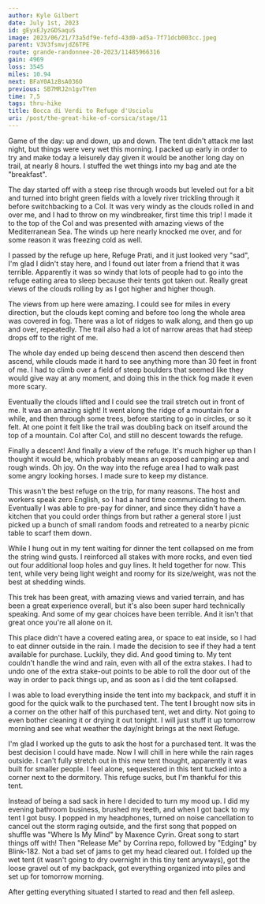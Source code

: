 ```yaml
---
author: Kyle Gilbert
date: July 1st, 2023
id: gEyxEJyzGDSaquS
image: 2023/06/21/73a5df9e-fefd-43d0-ad5a-7f71dcb003cc.jpeg
parent: V3V3fsmvjdZ6TPE
route: grande-randonnee-20-2023/11485966316
gain: 4969
loss: 3545
miles: 10.94
next: BFaY0A1zBsA036O
previous: SB7MRJ2n1gvTYen
time: 7,5
tags: thru-hike
title: Bocca di Verdi to Refuge d'Usciolu
uri: /post/the-great-hike-of-corsica/stage/11
---
```


<Stats />

<Route />

Game of the day: up and down, up and down. The tent didn't attack me last night,
but things were very wet this morning. I packed up early in order to try and
make today a leisurely day given it would be another long day on trail, at nearly
8 hours. I stuffed the wet things into my bag and ate the "breakfast".

The day started off with a steep rise through woods but leveled out for a
bit and turned into bright green fields with a lovely river trickling through
it before switchbacking to a Col. It was very windy as the clouds rolled in and over me,
and I had to throw on my windbreaker, first time this trip! I made it to the
top of the Col and was presented with amazing views of the Mediterranean Sea.
The winds up here nearly knocked me over, and for some reason it was freezing
cold as well.

I passed by the refuge up here, Refuge Prati, and it just looked very "sad",
I'm glad I didn't stay here, and I found out later from a friend that it was
terrible. Apparently it was so windy that lots of people had to go into the
refuge eating area to sleep because their tents got taken out. Really great
views of the clouds rolling by as I got higher and higher though.

The views from up here were amazing. I could see for miles in every direction,
but the clouds kept coming and before too long the whole area was covered in fog.
There was a lot of ridges to walk along, and then go up and over, repeatedly. The
trail also had a lot of narrow areas that had steep drops off to the right of me.

The whole day ended up being descend then ascend then descend then ascend,
while clouds made it hard to see anything more than 30 feet in front of me.
I had to climb over a field of steep boulders that seemed like they would give
way at any moment, and doing this in the thick fog made it even more scary.

Eventually the clouds lifted and I could see the trail stretch out in front of me.
It was an amazing sight! It went along the ridge of a mountain for a while, and
then through some trees, before starting to go in circles, or so it felt. At one
point it felt like the trail was doubling back on itself around the top of a
mountain. Col after Col, and still no descent towards the refuge.

Finally a descent! And finally a view of the refuge. It's much higher up than
I thought it would be, which probably means an exposed camping area and rough
winds. Oh joy. On the way into the refuge area I had to walk past some angry
looking horses. I made sure to keep my distance.

This wasn't the best refuge on the trip, for many reasons. The host and workers
speak zero English, so I had a hard time communicating to them. Eventually I was
able to pre-pay for dinner, and since they didn't have a kitchen that you could
order things from but rather a general store I just picked up a bunch of small
random foods and retreated to a nearby picnic table to scarf them down.

While I hung out in my tent waiting for dinner the tent collapsed on me from
the string wind gusts. I reinforced all stakes with more rocks, and even tied
out four additional loop holes and guy lines. It held together for now. This
tent, while very being light weight and roomy for its size/weight, was not the
best at shedding winds.

This trek has been great, with amazing views and varied terrain, and has been
a great experience overall, but it's also been super hard technically speaking.
And some of my gear choices have been terrible. And it isn't that great once
you're all alone on it.

This place didn't have a covered eating area, or space to eat inside, so I had
to eat dinner outside in the rain. I made the decision to see if they had a
tent available for purchase. Luckily, they did. And good timing to. My tent
couldn't handle the wind and rain, even with all of the extra stakes. I had to
undo one of the extra stake-out points to be able to roll the door out of the
way in order to pack things up, and as soon as I did the tent collapsed.

I was able to load everything inside the tent into my backpack, and stuff it in
good for the quick walk to the purchased tent. The tent I brought now sits in a
corner on the other half of this purchased tent, wet and dirty. Not going to
even bother cleaning it or drying it out tonight. I will just stuff it up
tomorrow morning and see what weather the day/night brings at the next Refuge.

I'm glad I worked up the guts to ask the host for a purchased tent. It was the
best decision I could have made. Now I will chill in here while the rain rages
outside. I can't fully stretch out in this new tent thought, apparently it was
built for smaller people. I feel alone, sequestered in this tent tucked into a
corner next to the dormitory. This refuge sucks, but I'm thankful for this tent.

Instead of being a sad sack in here I decided to turn my mood up. I did my
evening bathroom business, brushed my teeth, and when I got back to my tent I
got busy. I popped in my headphones, turned on noise cancellation to cancel out
the storm raging outside, and the first song that popped on shuffle was "Where
Is My Mind" by Maxence Cyrin. Great song to start things off with! Then "Release
Me" by Corrina repo, followed by "Edging" by Blink-182. Not a bad set of jams to
get my head cleared out. I folded up the wet tent (it wasn't going to dry
overnight in this tiny tent anyways), got the loose gravel out of my backpack,
got everything organized into piles and set up for tomorrow morning.

After getting everything situated I started to read and then fell asleep.

